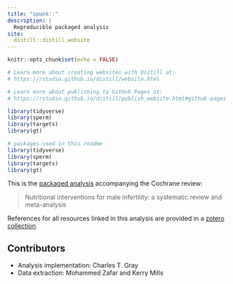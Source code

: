 ```yaml
---
title: "spunk::"
description: |
  Reproducible packaged analysis
site: 
  distill::distill_website
---
```


```r
knitr::opts_chunk$set(echo = FALSE)

# Learn more about creating websites with Distill at:
# https://rstudio.github.io/distill/website.html

# Learn more about publishing to GitHub Pages at:
# https://rstudio.github.io/distill/publish_website.html#github-pages

library(tidyverse)
library(sperm)
library(targets)
library(gt)


```



```r
# packages used in this readme
library(tidyverse)
library(sperm)
library(targets)
library(gt)

```

This is the [packaged analysis](https://github.com/softloud/spunk) accompanying the Cochrane review:

> Nutritional interventions for male infertility: a systematic review and meta-analysis

References for all resources linked in this analysis are provided in a [zotero collection](https://www.zotero.org/groups/4437063/diet_and_infertility_citations). 

## Contributors

- Analysis implementation: Charles T. Gray
- Data extraction: Mohammed Zafar and Kerry Mills
 
